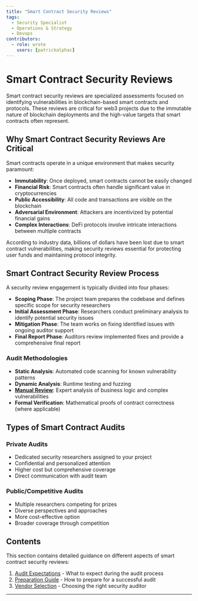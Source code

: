 ```yaml
---
title: "Smart Contract Security Reviews"
tags:
  - Security Specialist
  - Operations & Strategy
  - Devops
contributors:
  - role: wrote
    users: [patrickalphac]
---
```



<TagProvider>
<TagFilter />

# Smart Contract Security Reviews

<TagList tags={frontmatter.tags} />
<AttributionList contributors={frontmatter.contributors} />

Smart contract security reviews are specialized assessments focused on identifying vulnerabilities in blockchain-based
smart contracts and protocols. These reviews are critical for web3 projects due to the immutable nature of blockchain
deployments and the high-value targets that smart contracts often represent.

## Why Smart Contract Security Reviews Are Critical

Smart contracts operate in a unique environment that makes security paramount:

- **Immutability**: Once deployed, smart contracts cannot be easily changed
- **Financial Risk**: Smart contracts often handle significant value in cryptocurrencies
- **Public Accessibility**: All code and transactions are visible on the blockchain
- **Adversarial Environment**: Attackers are incentivized by potential financial gains
- **Complex Interactions**: DeFi protocols involve intricate interactions between multiple contracts

According to industry data, billions of dollars have been lost due to smart contract vulnerabilities, making security
reviews essential for protecting user funds and maintaining protocol integrity.

## Smart Contract Security Review Process

A security review engagement is typically divided into four phases:

- **Scoping Phase**: The project team prepares the codebase and defines specific scope for security researchers
- **Initial Assessment Phase**: Researchers conduct preliminary analysis to identify potential security issues
- **Mitigation Phase**: The team works on fixing identified issues with ongoing auditor support
- **Final Report Phase**: Auditors review implemented fixes and provide a comprehensive final report

### Audit Methodologies

- **Static Analysis**: Automated code scanning for known vulnerability patterns
- **Dynamic Analysis**: Runtime testing and fuzzing
- [**Manual Review**](/external-security-reviews/smart-contracts/manual-review): Expert analysis of business logic and
complex vulnerabilities
- **Formal Verification**: Mathematical proofs of contract correctness (where applicable)

## Types of Smart Contract Audits

### Private Audits

- Dedicated security researchers assigned to your project
- Confidential and personalized attention
- Higher cost but comprehensive coverage
- Direct communication with audit team

### Public/Competitive Audits

- Multiple researchers competing for prizes
- Diverse perspectives and approaches
- More cost-effective option
- Broader coverage through competition

## Contents

This section contains detailed guidance on different aspects of smart contract security reviews:

1. [Audit Expectations](/external-security-reviews/smart-contracts/expectation) - What to expect during the audit
process
2. [Preparation Guide](/external-security-reviews/smart-contracts/preparation) - How to prepare for a successful audit
3. [Vendor Selection](/external-security-reviews/smart-contracts/vendor-selection) - Choosing the right security auditor

---

</TagProvider>
<ContributeFooter />
